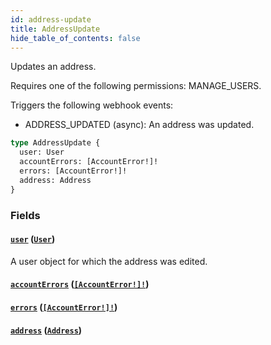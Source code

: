```yaml
---
id: address-update
title: AddressUpdate
hide_table_of_contents: false
---
```


Updates an address.

Requires one of the following permissions: MANAGE_USERS.

Triggers the following webhook events:

- ADDRESS_UPDATED (async): An address was updated.

```graphql
type AddressUpdate {
  user: User
  accountErrors: [AccountError!]!
  errors: [AccountError!]!
  address: Address
}
```

### Fields

#### [`user`](#) ([`User`](../../../developer/api-reference/objects/user))

A user object for which the address was edited.

#### [`accountErrors`](#) ([`[AccountError!]!`](../../../developer/api-reference/objects/account-error))

#### [`errors`](#) ([`[AccountError!]!`](../../../developer/api-reference/objects/account-error))

#### [`address`](#) ([`Address`](../../../developer/api-reference/objects/address))
